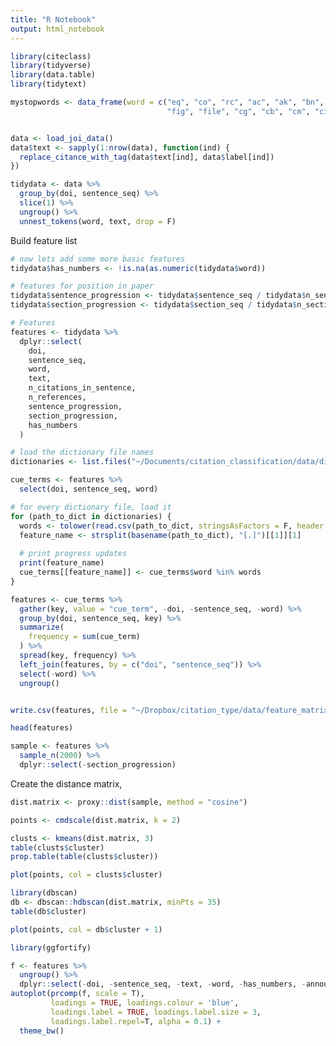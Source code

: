 ```yaml
---
title: "R Notebook"
output: html_notebook
---
```


```r
library(citeclass)
library(tidyverse)
library(data.table)
library(tidytext)

mystopwords <- data_frame(word = c("eq", "co", "rc", "ac", "ak", "bn", 
                                   "fig", "file", "cg", "cb", "cm", "citation"))


data <- load_joi_data()
data$text <- sapply(1:nrow(data), function(ind) {
  replace_citance_with_tag(data$text[ind], data$label[ind])
}) 
```


```r
tidydata <- data %>%
  group_by(doi, sentence_seq) %>%
  slice(1) %>%
  ungroup() %>%
  unnest_tokens(word, text, drop = F)
```


Build feature list
```r
# now lets add some more basic features
tidydata$has_numbers <- !is.na(as.numeric(tidydata$word))

# features for position in paper
tidydata$sentence_progression <- tidydata$sentence_seq / tidydata$n_sentences
tidydata$section_progression <- tidydata$section_seq / tidydata$n_sections

# Features
features <- tidydata %>%
  dplyr::select(
    doi,
    sentence_seq,
    word,
    text,
    n_citations_in_sentence,
    n_references,
    sentence_progression,
    section_progression,
    has_numbers
  )

# load the dictionary file names
dictionaries <- list.files("~/Documents/citation_classification/data/dictionaries/", pattern = "*.txt", full.names = T)

cue_terms <- features %>% 
  select(doi, sentence_seq, word)

# for every dictionary file, load it 
for (path_to_dict in dictionaries) {
  words <- tolower(read.csv(path_to_dict, stringsAsFactors = F, header = F)$V1)
  feature_name <- strsplit(basename(path_to_dict), "[.]")[[1]][1]
  
  # print progress updates
  print(feature_name)
  cue_terms[[feature_name]] <- cue_terms$word %in% words
}

features <- cue_terms %>%
  gather(key, value = "cue_term", -doi, -sentence_seq, -word) %>%
  group_by(doi, sentence_seq, key) %>%
  summarize(
    frequency = sum(cue_term)
  ) %>%
  spread(key, frequency) %>%
  left_join(features, by = c("doi", "sentence_seq")) %>% 
  select(-word) %>%
  ungroup()


write.csv(features, file = "~/Dropbox/citation_type/data/feature_matrix.csv")

head(features)
```

```r
sample <- features %>%
  sample_n(2000) %>%
  dplyr::select(-section_progression)
```


Create the distance matrix, 
```r
dist.matrix <- proxy::dist(sample, method = "cosine") 

points <- cmdscale(dist.matrix, k = 2)
```


```r
clusts <- kmeans(dist.matrix, 3)
table(clusts$cluster)
prop.table(table(clusts$cluster))

plot(points, col = clusts$cluster)
```


```r
library(dbscan)
db <- dbscan::hdbscan(dist.matrix, minPts = 35) 
table(db$cluster)

plot(points, col = db$cluster + 1)
```


```r
library(ggfortify)

f <- features %>%
  ungroup() %>%
  dplyr::select(-doi, -sentence_seq, -text, -word, -has_numbers, -announce)
autoplot(prcomp(f, scale = T),
         loadings = TRUE, loadings.colour = 'blue',
         loadings.label = TRUE, loadings.label.size = 3,
         loadings.label.repel=T, alpha = 0.1) +
  theme_bw()
```


